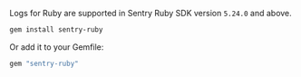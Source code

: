 Logs for Ruby are supported in Sentry Ruby SDK version `5.24.0` and above.

```bash
gem install sentry-ruby
```

Or add it to your Gemfile:

```ruby
gem "sentry-ruby"
```
